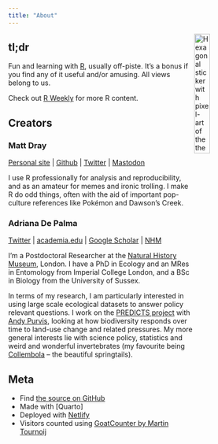 ```yaml
---
title: "About"
---
```


<img src="images/logo-hex.png" alt="Hexagonal sticker with pixel-art of the the rostrum.blog insect logo on it." width="25%" align="right">

## tl;dr

Fun and learning with [R](https://www.r-project.org/), usually off-piste. It's a bonus if you find any of it useful and/or amusing. All views belong to us.

Check out [R Weekly](https://rweekly.org/) for more R content.

## Creators

### Matt Dray

[Personal site](https://www.matt-dray.com) | [Github](https://github.com/matt-dray) | [Twitter](https://twitter.com/mattdray) | [Mastodon](https://fosstodon.org/@mattdray)

I use R professionally for analysis and reproducibility, and as an amateur for memes and ironic trolling. I make R do odd things, often with the aid of important pop-culture references like Pokémon and Dawson's Creek.

### Adriana De Palma

[Twitter](https://twitter.com/adpalma) | [academia.edu](https://nhm.academia.edu/AdrianaDePalma) | [Google Scholar](https://scholar.google.co.uk/citations?user=DhrCDz8AAAAJ&hl=en&oi=ao) | [NHM](http://www.nhm.ac.uk/our-science/departments-and-staff/staff-directory/adriana-de%20palma.html)

I’m a Postdoctoral Researcher at the [Natural History Museum](http://www.nhm.ac.uk/), London. I have a PhD in Ecology and an MRes in Entomology from Imperial College London, and a BSc in Biology from the University of Sussex.

In terms of my research, I am particularly interested in using large scale ecological datasets to answer policy relevant questions. I work on the [PREDICTS project](http://www.predicts.org.uk/) with [Andy Purvis](http://www.nhm.ac.uk/our-science/departments-and-staff/staff-directory/andy-purvis.html), looking at how biodiversity responds over time to land-use change and related pressures. My more general interests lie with science policy, statistics and weird and wonderful invertebrates (my favourite being [Collembola](https://en.wikipedia.org/wiki/Springtail) -- the beautiful springtails).

## Meta

* Find [the source on GitHub](https://github.com/matt-dray/rostrum-blog-2)
* Made with [Quarto]
* Deployed with [Netlify](https://www.netlify.com/)
* Visitors counted using [GoatCounter by Martin Tournoij](https://www.goatcounter.com/)
